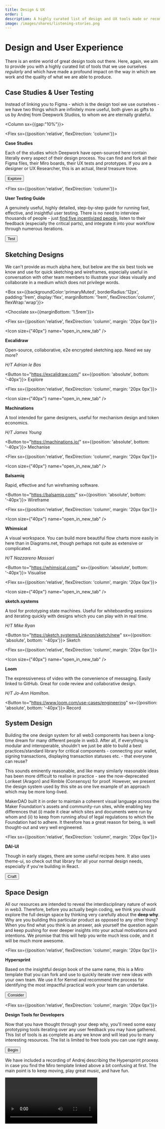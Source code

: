 ```yaml
---
title: Design & UX
order: 1
description: A highly curated list of design and UX tools made or recommended by our community.
image: /images/shares/listening-stories.png
---
```


# Design and User Experience

There is an entire world of great design tools out there. Here, again, we aim to provide you with a highly curated list of tools that we use ourselves _regularly_ and which have made a profound impact on the way in which we work and the quality of what we are able to produce.

## Case Studies & User Testing

Instead of linking you to Figma - which is the design tool we use ourselves - we have two things which are infinitely more useful, both given as gifts to us by Andrej from Deepwork Studios, to whom we are eternally grateful.

<Column sx={{gap:"10%"}}>

<Flex sx={{position:'relative', flexDirection: 'column'}}>

**Case Studies**

Each of the studies which Deepwork have open-sourced here contain literally every aspect of their design process. You can find and fork all their Figma files, their Miro boards, their UX tests and prototypes. If you are a designer or UX Researcher, this is an actual, literal treasure trove.

<Button to="https://deepwork.studio/case-studies/">
    Explore
</Button>

</Flex>

<Flex sx={{position:'relative', flexDirection: 'column'}}>

**User Testing Guide** 

A genuinely useful, highly detailed, step-by-step guide for running fast, effective, and insightful user testing. There is no need to interview thousands of people - just [find five incentivized people](https://www.nngroup.com/articles/why-you-only-need-to-test-with-5-users/), listen to their feedback (especially the critical parts), and integrate it into your workflow through numerous iterations.

<Button to="https://www.notion.so/How-to-run-user-tests-fast-0e3ea190c9a34afabeb7eef9fdd7ef69">
    Test
</Button>

</Flex>

</Column>

## Sketching Designs

We can't provide as much alpha here, but below are the six best tools we know and use for quick sketching and wireframes, especially useful in conversation with other team members to illustrate your ideas visually and collaborate in a medium which does not privilege words.

<Box sx={{backgroundColor:'primaryMuted', borderRadius:'12px', padding:'1rem', display:'flex', marginBottom: '1rem', flexDirection:'column', flexWrap:'wrap'}}>

<Chocolate sx={{marginBottom: '1.5rem'}}>

<Flex sx={{position:'relative', flexDirection: 'column', margin: '20px 0px'}}>

<Icon size={"40px"} name="open_in_new_tab" />

**Excalidraw**

Open-source, collaborative, e2e encrypted sketching app. Need we say more?

_H/T Adrian le Bas_

<Button to="https://excalidraw.com/" sx={{position: 'absolute', bottom: '-40px'}}>
    Explore
</Button>

</Flex>

<Flex sx={{position:'relative', flexDirection: 'column', margin: '20px 0px'}}>

<Icon size={"40px"} name="open_in_new_tab" />

**Machinations**

A tool intended for game designers, useful for mechanism design and token economics.

_H/T James Young_

<Button to="https://machinations.io/" sx={{position: 'absolute', bottom: '-40px'}}>
    Mechanise
</Button>

</Flex>

<Flex sx={{position:'relative', flexDirection: 'column', margin: '20px 0px'}}>

<Icon size={"40px"} name="open_in_new_tab" />

**Balsamiq**

Rapid, effective and fun wireframing software.

<Button to="https://balsamiq.com/" sx={{position: 'absolute', bottom: '-40px'}}>
    Wireframe
</Button>

</Flex>

<Flex sx={{position:'relative', flexDirection: 'column', margin: '20px 0px'}}>

<Icon size={"40px"} name="open_in_new_tab" />

**Whimsical**

A visual workspace. You can build more beautiful flow charts more easily in here than in Diagrams.net, though perhaps not quite as extensive or complicated.

_H/T Nazzareno Massari_

<Button to="https://whimsical.com/" sx={{position: 'absolute', bottom: '-40px'}}>
    Visualise
</Button>

</Flex>

<Flex sx={{position:'relative', flexDirection: 'column', margin: '20px 0px'}}>

<Icon size={"40px"} name="open_in_new_tab" />

**sketch.systems**

A tool for prototyping state machines. Useful for whiteboarding sessions and iterating quickly with designs which you can play with in real time.

_H/T Mike Ryan_

<Button to="https://sketch.systems/Linknon/sketch/new" sx={{position: 'absolute', bottom: '-40px'}}>
    Sketch
</Button>

</Flex>

<Flex sx={{position:'relative', flexDirection: 'column', margin: '20px 0px'}}>

<Icon size={"40px"} name="open_in_new_tab" />

**Loom**

The expressiveness of video with the convenience of messaging. Easily linked to GitHub. Great for code review and collaborative design.

_H/T Jo-Ann Hamilton_.

<Button to="https://www.loom.com/use-cases/engineering" sx={{position: 'absolute', bottom: '-40px'}}>
    Record
</Button>

</Flex>

</Chocolate>

</Box>

## System Design

Building the one design system for all web3 components has been a long-time dream for many different people in web3. After all, if everything is modular and interoperable, shouldn't we just be able to build a best practices/standard library for critical components - connecting your wallet, signing transactions, displaying transaction statuses etc. - that everyone can reuse? 

This sounds eminently reasonable, and like many similarly reasonable ideas has been more difficult to realise in practice - see the now-deprecated Lorikeet (Aragon) and Rimble (Consensys) for proof. However, we present the design system used by this site as one live example of an approach which may be more long-lived. 

MakerDAO built it in order to maintain a coherent visual language across the Maker Foundation's assets and community-run sites, while enabling key differences that (i) made it clear which sites and documents were run by whom and (ii) to keep from running afoul of legal regulations to which the Foundation had to adhere. It therefore has a great reason for being, is well thought-out and very well engineered.

<Column>

<Flex sx={{position:'relative', flexDirection: 'column', margin: '20px 0px'}}>

**DAI-UI**

Though in early stages, there are some useful recipes here. It also uses theme-ui, so check out that library for all your normal design needs, especially if you're building in React.

<Button to="https://design-system.mkr-js-prod.now.sh/recipes">
    Craft
</Button>

</Flex>

</Column>

## Space Design 

All our resources are intended to reveal the interdisciplinary nature of work in web3. Therefore, before you actually begin coding, we think you should explore the full design space by thinking very carefully about the **deep why**. Why are you building this particular product as opposed to any other thing? When you find what you think is an answer, ask yourself the question again and keep pushing for ever deeper insights into your actual motivations and intentions. We promise that this will help you write much less code, and it will be much more awesome.

<Column>

<Flex sx={{position:'relative', flexDirection: 'column', margin: '20px 0px'}}>

**Hypersprint**

Based on the insightful design book of the same name, this is a Miro template that you can fork and use to quickly iterate over new ideas with your own team. We use it for Kernel and recommend the process for identifying the most impactful practical work your team can undertake.

<Button to="https://miro.com/miroverse/category/workshops/hypersprint">
    Consider
</Button>

</Flex>

<Flex sx={{position:'relative', flexDirection: 'column', margin: '20px 0px'}}>

**Design Tools for Developers**

Now that you have thought through your deep why, you'll need some easy prototyping tools iterating over any user feedback you may have gathered. This list of tools is as complete as any we know and will lead you to many interesting resources. The list is limited to free tools you can use right away.

<Button to="https://github.com/bradtraversy/design-resources-for-developers">
    Begin
</Button>

</Flex>

</Column>

We have included a recording of Andrej describing the Hypersprint process in case you find the Miro template linked above a bit confusing at first. The main point is to keep moving, play great music, and have fun.

<Video src="https://www.youtube-nocookie.com/embed/GgPfP_3cR9U?start=137" />






